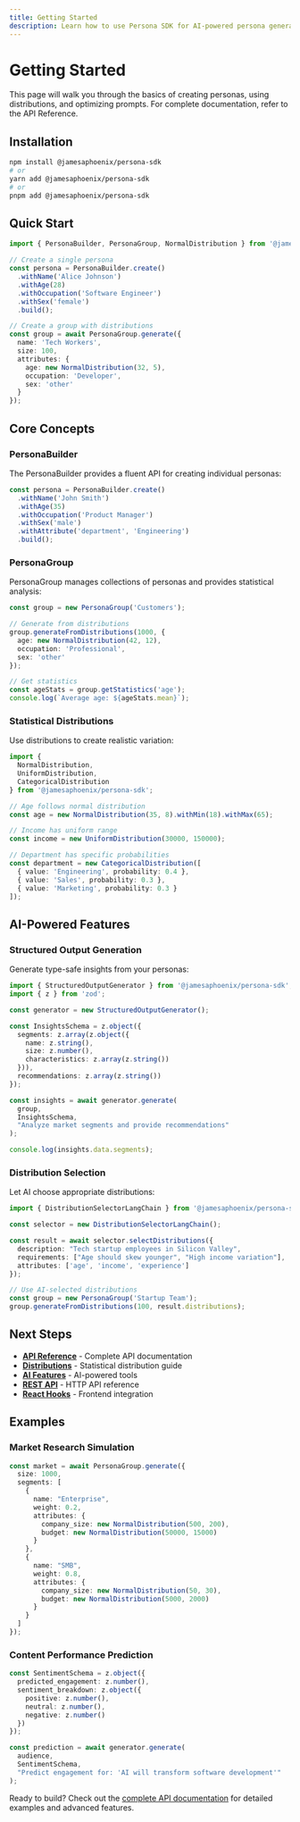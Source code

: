 ```yaml
---
title: Getting Started
description: Learn how to use Persona SDK for AI-powered persona generation and prompt optimization
---
```


# Getting Started

This page will walk you through the basics of creating personas, using distributions, and optimizing prompts. For complete documentation, refer to the API Reference.

## Installation

```bash
npm install @jamesaphoenix/persona-sdk
# or
yarn add @jamesaphoenix/persona-sdk
# or
pnpm add @jamesaphoenix/persona-sdk
```

## Quick Start

```typescript
import { PersonaBuilder, PersonaGroup, NormalDistribution } from '@jamesaphoenix/persona-sdk';

// Create a single persona
const persona = PersonaBuilder.create()
  .withName('Alice Johnson')
  .withAge(28)
  .withOccupation('Software Engineer')
  .withSex('female')
  .build();

// Create a group with distributions
const group = await PersonaGroup.generate({
  name: 'Tech Workers',
  size: 100,
  attributes: {
    age: new NormalDistribution(32, 5),
    occupation: 'Developer',
    sex: 'other'
  }
});
```

## Core Concepts

### PersonaBuilder

The PersonaBuilder provides a fluent API for creating individual personas:

```typescript
const persona = PersonaBuilder.create()
  .withName('John Smith')
  .withAge(35)
  .withOccupation('Product Manager')
  .withSex('male')
  .withAttribute('department', 'Engineering')
  .build();
```

### PersonaGroup

PersonaGroup manages collections of personas and provides statistical analysis:

```typescript
const group = new PersonaGroup('Customers');

// Generate from distributions
group.generateFromDistributions(1000, {
  age: new NormalDistribution(42, 12),
  occupation: 'Professional',
  sex: 'other'
});

// Get statistics
const ageStats = group.getStatistics('age');
console.log(`Average age: ${ageStats.mean}`);
```

### Statistical Distributions

Use distributions to create realistic variation:

```typescript
import { 
  NormalDistribution, 
  UniformDistribution, 
  CategoricalDistribution 
} from '@jamesaphoenix/persona-sdk';

// Age follows normal distribution
const age = new NormalDistribution(35, 8).withMin(18).withMax(65);

// Income has uniform range
const income = new UniformDistribution(30000, 150000);

// Department has specific probabilities
const department = new CategoricalDistribution([
  { value: 'Engineering', probability: 0.4 },
  { value: 'Sales', probability: 0.3 },
  { value: 'Marketing', probability: 0.3 }
]);
```

## AI-Powered Features

### Structured Output Generation

Generate type-safe insights from your personas:

```typescript
import { StructuredOutputGenerator } from '@jamesaphoenix/persona-sdk';
import { z } from 'zod';

const generator = new StructuredOutputGenerator();

const InsightsSchema = z.object({
  segments: z.array(z.object({
    name: z.string(),
    size: z.number(),
    characteristics: z.array(z.string())
  })),
  recommendations: z.array(z.string())
});

const insights = await generator.generate(
  group,
  InsightsSchema,
  "Analyze market segments and provide recommendations"
);

console.log(insights.data.segments);
```

### Distribution Selection

Let AI choose appropriate distributions:

```typescript
import { DistributionSelectorLangChain } from '@jamesaphoenix/persona-sdk';

const selector = new DistributionSelectorLangChain();

const result = await selector.selectDistributions({
  description: "Tech startup employees in Silicon Valley",
  requirements: ["Age should skew younger", "High income variation"],
  attributes: ['age', 'income', 'experience']
});

// Use AI-selected distributions
const group = new PersonaGroup('Startup Team');
group.generateFromDistributions(100, result.distributions);
```

## Next Steps

- **[API Reference](/docs/api)** - Complete API documentation
- **[Distributions](/docs/distributions)** - Statistical distribution guide  
- **[AI Features](/docs/ai-features)** - AI-powered tools
- **[REST API](/docs/api/rest)** - HTTP API reference
- **[React Hooks](/docs/api/react)** - Frontend integration

## Examples

### Market Research Simulation

```typescript
const market = await PersonaGroup.generate({
  size: 1000,
  segments: [
    {
      name: "Enterprise",
      weight: 0.2,
      attributes: {
        company_size: new NormalDistribution(500, 200),
        budget: new NormalDistribution(50000, 15000)
      }
    },
    {
      name: "SMB",
      weight: 0.8,
      attributes: {
        company_size: new NormalDistribution(50, 30),
        budget: new NormalDistribution(5000, 2000)
      }
    }
  ]
});
```

### Content Performance Prediction

```typescript
const SentimentSchema = z.object({
  predicted_engagement: z.number(),
  sentiment_breakdown: z.object({
    positive: z.number(),
    neutral: z.number(),
    negative: z.number()
  })
});

const prediction = await generator.generate(
  audience,
  SentimentSchema,
  "Predict engagement for: 'AI will transform software development'"
);
```

Ready to build? Check out the [complete API documentation](/docs/api) for detailed examples and advanced features.